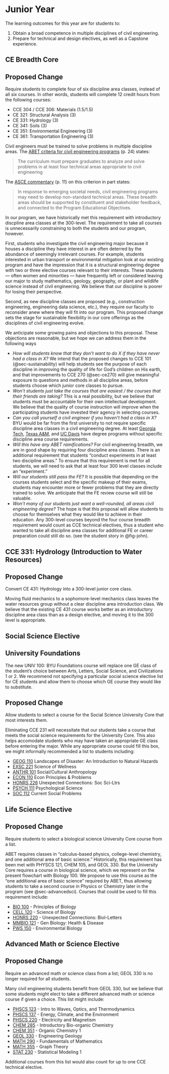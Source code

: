 # Junior Year
The learning outcomes for this year are for students to: 

  1. Obtain a broad competence in multiple disciplines of civil engineering. 
  1. Prepare for technical and design electives, as well as a Capstone experience. 


## CE Breadth Core {#sec-breadth}
::: {.callout-note}
## Proposed Change
Require students to complete four of six discipline area classes, instead of all six courses. In other words, students
will complete 12 credit hours from the following courses:

  - CCE 304 / CCE 306: Materials (1.5/1.5)
  - CE 321: Structural Analysis (3)
  - CE 331: Hydrology (3)
  - CE 341: Soils (3)
  - CE 351: Environmental Engineering (3)
  - CE 361: Transportation Engineering (3)
:::

Civil engineers must be trained to solve problems in multiple discipline areas.
The [ABET criteria for civil engineering programs](https://www.abet.org/wp-content/uploads/2022/01/2022-23-EAC-Criteria.pdf) (p. 24) states:

>  The curriculum must prepare graduates to analyze and solve problems in at least four technical areas appropriate to civil engineering

The [ASCE commentary](https://www.asce.org/-/media/asce-images-and-files/career-and-growth/educators/civil-engineering-program-commentary-eac.pdf) (p. 11) on this criterion 
in part states:

> In response to emerging societal needs, civil engineering programs may need to develop non-standard technical areas. These breadth areas should be supported by constituent and stakeholder feedback, and connected to the Program Educational Objectives.

In our program, we have historically met this requirement with introductory discpline
area classes at the 300-level. The requirement to take all courses is
unnecessarily constraining to both the students and our program, however.

First, students who investigate the civil engineering major because it houses a
discipline they have interest in are often deterred by the abundance of
seemingly irrelevant courses. For example, students interested in urban
transport or environmental mitigation look at our existing program and have the
impression that it is a structural engineering degree with two or three elective
courses relevant to their interests. These students --- often women and minorities --- have 
frequently left or considered leaving our major to study mathematics,
geology, geography, or plant and wildlife science instead of civil engineering. 
We believe that our discipline is poorer for losing their perspective.

Second, as new discipline classes are proposed (e.g., construction engineering,
engineering data science, etc.), they require our faculty to reconsider anew 
where they will fit into our program. This proposed change sets the stage for
sustainable flexibility in our core offerings as the disciplines of civil engineering
evolve.

We anticipate some growing pains and objections to this proposal. These objections are
reasonable, but we hope we can address them in the following ways

  - *How will students know that they don't want to do $X$ if they have never had a class in $X$?*
    We intend that the proposed changes to CCE 101 (@sec-sustainability) will help students see the purpose of each discipline
    in improving the quality of life for God's children on His earth, and that improvements to CCE 270 (@sec-ce270) will give meaningful exposure
    to questions and methods in all discipline areas, before students choose which junior core classes to pursue.
  - *Won't students just take the courses that are easiest / the courses that their friends are taking?* This is a real possibility, but
    we believe that students must be accountable for their own intellectual development.  We believe that the 
    quality of course instruction will improve when the participating students
    have invested their agency in selecting courses.
  - *Can you call yourself a civil engineer if you haven't had a class in $X$?* BYU would
    be far from the first university to not require specific discipline area classes in a 
    civil engineering degree. At least [Georgia Tech](https://catalog.gatech.edu/programs/civil-engineering-standard-bs/), [Texas A&M](https://engineering.tamu.edu/civil/academics/degrees/undergraduate/bachelor-of-science-civil-engineering.html), and [UC Davis](https://catalog.ucdavis.edu/departments-programs-degrees/civil-environmental-engineering/civil-engineering-bs/#requirementstext) 
    have degree programs without specific discipline area course requirements.
  - *Will this have any ABET ramifications?* For civil engineering breadth, we are 
    in good shape by requiring four discipline area classes. There is an additional
    requirement that students "conduct experiments in at least two discipline areas." To
    ensure that this requirement is met for all students, we will need to ask that at least 
    four 300 level classes include an "experiment."
  - *Will our students still pass the FE?* It is possible that depending on the courses students
    select and the specific makeup of their exams, students may encounter more or fewer problems that
    they are directly trained to solve. We anticipate that the FE review course will still be valuable.
  - *Won't many of our students just want a well-rounded, all areas civil engineering degree?* The 
    hope is that this proposal will allow students to choose for themselves what they would like to 
    achieve in their education. Any 300-level courses beyond the four course breadth requirement 
    would count as CCE technical electives, thus a student who wanted to take all discipline
    area classes for additional FE or career preparation could still do so. (see the student story in @fig-john). 

## CCE 331: Hydrology (Introduction to Water Resources)
::: {.callout-note}
## Proposed Change
Convert CE 431: Hydrology into a 300-level junior core class.
:::

Moving fluid mechanics to a sophomore-level mechanics class leaves the water resources group
without a clear discipline area introduction class. We believe that the existing CE 431 course works
better as an introductory discipline area class than as a design elective, and moving it
to the 300 level is appropriate.

## Social Science Elective {#sec-socialsci}

::: {.callout-important}
## University Foundations
The new UNIV 100: BYU Foundations course will replace one GE class of the student's choice
between Arts, Letters, Social Science, and Civilizations 1 or 2. We recommend not specifying
a particular social science elective list for CE students and allow them to choose which GE course they
would like to substitute.
:::

::: {.callout-note}
## Proposed Change
Allow students to select a course for the Social Science University Core that most interests them.
:::

Eliminating CCE 231 will necessitate that our students take a course that meets
the social science requirements for the University Core. This also helps accomodate students who may have 
taken an appropriate GE class before entering the major. While any appropriate course could fill
this box, we might informally recommended a list to students including: 

  - [GEOG 110](https://catalog.byu.edu/courses/11202-001)  Landscapes of Disaster: An Introduction to Natural Hazards
  - [EXSC 221](https://catalog.byu.edu/courses/12452-000) Science of Wellness 
  - [ANTHR 101](https://catalog.byu.edu/courses/00300-007)  Social/Cultural Anthropology 
  - [ECON 110](https://catalog.byu.edu/courses/01567-001)  Econ Principles & Problems 
  - [HONRS 226](https://catalog.byu.edu/courses/13637-000) Unexpected Connections: Soc Sci-Ltrs 
  - [PSYCH 111](https://catalog.byu.edu/courses/04804-015) Psychological Science 
  - [SOC 112](https://catalog.byu.edu/courses/05145-008) Current Social Problems 


## Life Science Elective {#sec-lifesci}
::: {.callout-note}
## Proposed Change
Require students to select a biological science University Core course from a list. 
:::
ABET requires classes in “calculus-based physics, college-level chemistry, and
one additional area of basic science.” Historically, this requirement has been
met with PHYSCS 121, CHEM 105, and GEOL 330. But the University Core requires a
course in biological science, which we represent on the present flowchart with
Biology 100. We propose to use this course as the “one additional area of basic
science” required by ABET, thus allowing students to take a second course in
Physics or Chemistry later in the program (see @sec-advancedsci). Courses that could be used to fill
this requirement include: 

  - [BIO 100](https://catalog.byu.edu/courses/00099-018) - Principles of Biology 
  - [CELL 120](https://catalog.byu.edu/courses/09617-005) - Science of Biology 
  - [HONRS 220](https://catalog.byu.edu/courses/12423-001) - Unexpected Connections: Biol-Letters 
  - [MMBIO 121](https://catalog.byu.edu/courses/12571-000) - Gen Biology: Health & Disease 
  - [PWS 150](https://catalog.byu.edu/courses/09388-001) - Environmental Biology 


## Advanced Math or Science Elective {#sec-advancedsci}
::: {.callout-note}
## Proposed Change
Require an advanced math or science class from a list; GEOL 330 is no longer required for all students. 
:::

Many civil engineering students benefit from GEOL 330, but we believe that some students might
elect to take a different advanced math or science course if given a choice. This list might include:

  - [PHSCS 123](https://catalog.byu.edu/courses/04555-007) - Intro to Waves, Optics, and Thermodynamics
  - [PHSCS 137](https://catalog.byu.edu/courses/04546-009) - Energy, Climate, and the Environment
  - [PHSCS 220](https://catalog.byu.edu/courses/04541-014) - Electricity and Magnetism
  - [CHEM 285](https://catalog.byu.edu/courses/11429-000) - Introductory Bio-organic Chemistry
  - [CHEM 351](https://catalog.byu.edu/courses/01031-022) - Organic Chemistry 1
  - [GEOL 330](https://catalog.byu.edu/courses/02320-011) - Engineering Geology
  - [MATH 290](https://catalog.byu.edu/courses/03605-008) - Fundamentals of Mathematics
  - [MATH 355](https://catalog.byu.edu/courses/07426-000) - Graph Theory
  - [STAT 230](https://catalog.byu.edu/courses/11839-001) - Statistical Modeling 1

Additional courses from this list would also count for up to one CCE technical elective.